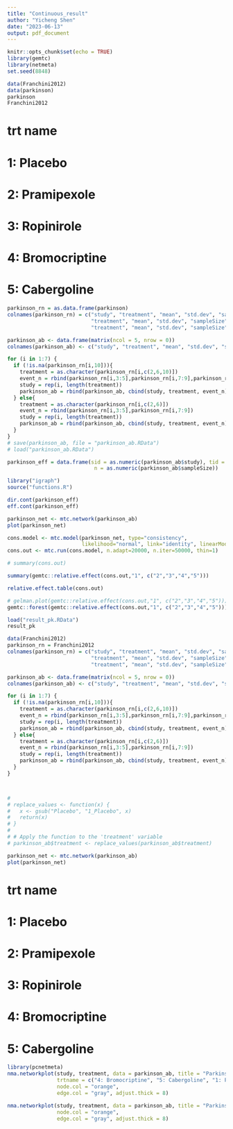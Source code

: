 ```yaml
---
title: "Continuous_result"
author: "Yicheng Shen"
date: "2023-06-13"
output: pdf_document
---
```


```r
knitr::opts_chunk$set(echo = TRUE)
library(gemtc)
library(netmeta)
set.seed(8848)
```

```r
data(Franchini2012)
data(parkinson)
parkinson
Franchini2012
```

# trt name 
# 1: Placebo
# 2: Pramipexole
# 3: Ropinirole
# 4: Bromocriptine
# 5: Cabergoline


```r
parkinson_rn = as.data.frame(parkinson)
colnames(parkinson_rn) = c("study", "treatment", "mean", "std.dev", "sampleSize", 
                           "treatment", "mean", "std.dev", "sampleSize",
                           "treatment", "mean", "std.dev", "sampleSize")

parkinson_ab <- data.frame(matrix(ncol = 5, nrow = 0))
colnames(parkinson_ab) <- c("study", "treatment", "mean", "std.dev", "sampleSize")

for (i in 1:7) {
  if (!is.na(parkinson_rn[i,10])){
    treatment = as.character(parkinson_rn[i,c(2,6,10)])
    event_n = rbind(parkinson_rn[i,3:5],parkinson_rn[i,7:9],parkinson_rn[i,11:13])
    study = rep(i, length(treatment))
    parkinson_ab = rbind(parkinson_ab, cbind(study, treatment, event_n))
  } else{ 
    treatment = as.character(parkinson_rn[i,c(2,6)])
    event_n = rbind(parkinson_rn[i,3:5],parkinson_rn[i,7:9])
    study = rep(i, length(treatment))
    parkinson_ab = rbind(parkinson_ab, cbind(study, treatment, event_n))
  }
}
# save(parkinson_ab, file = "parkinson_ab.RData")
# load("parkinson_ab.RData")
```



```r
parkinson_eff = data.frame(sid = as.numeric(parkinson_ab$study), tid = as.numeric(parkinson_ab$treatment), 
                            n = as.numeric(parkinson_ab$sampleSize))

library("igraph")
source("functions.R")

dir.cont(parkinson_eff)
eff.cont(parkinson_eff)
```


```r
parkinson_net <- mtc.network(parkinson_ab)
plot(parkinson_net)
```



```r
cons.model <- mtc.model(parkinson_net, type="consistency", 
                        likelihood="normal", link="identity", linearModel="random")
cons.out <- mtc.run(cons.model, n.adapt=20000, n.iter=50000, thin=1)

# summary(cons.out)

summary(gemtc::relative.effect(cons.out,"1", c("2","3","4","5")))

relative.effect.table(cons.out)

# gelman.plot(gemtc::relative.effect(cons.out,"1", c("2","3","4","5")))
gemtc::forest(gemtc::relative.effect(cons.out,"1", c("2","3","4","5")))
```


```r
load("result_pk.RData")
result_pk
```






```r
data(Franchini2012)
parkinson_rn = Franchini2012
colnames(parkinson_rn) = c("study", "treatment", "mean", "std.dev", "sampleSize", 
                           "treatment", "mean", "std.dev", "sampleSize",
                           "treatment", "mean", "std.dev", "sampleSize")

parkinson_ab <- data.frame(matrix(ncol = 5, nrow = 0))
colnames(parkinson_ab) <- c("study", "treatment", "mean", "std.dev", "sampleSize")

for (i in 1:7) {
  if (!is.na(parkinson_rn[i,10])){
    treatment = as.character(parkinson_rn[i,c(2,6,10)])
    event_n = rbind(parkinson_rn[i,3:5],parkinson_rn[i,7:9],parkinson_rn[i,11:13])
    study = rep(i, length(treatment))
    parkinson_ab = rbind(parkinson_ab, cbind(study, treatment, event_n))
  } else{ 
    treatment = as.character(parkinson_rn[i,c(2,6)])
    event_n = rbind(parkinson_rn[i,3:5],parkinson_rn[i,7:9])
    study = rep(i, length(treatment))
    parkinson_ab = rbind(parkinson_ab, cbind(study, treatment, event_n))
  }
}



# 
# replace_values <- function(x) {
#   x <- gsub("Placebo", "1_Placebo", x)
#   return(x)
# }
# 
# # Apply the function to the 'treatment' variable
# parkinson_ab$treatment <- replace_values(parkinson_ab$treatment)

parkinson_net <- mtc.network(parkinson_ab)
plot(parkinson_net)
```

# trt name 
# 1: Placebo
# 2: Pramipexole
# 3: Ropinirole
# 4: Bromocriptine
# 5: Cabergoline

```r
library(pcnetmeta)
nma.networkplot(study, treatment, data = parkinson_ab, title = "Parkinson Treatments", 
                trtname = c("4: Bromocriptine", "5: Cabergoline", "1: Placebo", "2: Pramipexole", "3: Cabergoline"),
                node.col = "orange", 
                edge.col = "gray", adjust.thick = 8)

nma.networkplot(study, treatment, data = parkinson_ab, title = "Parkinson Treatment", 
                node.col = "orange", 
                edge.col = "gray", adjust.thick = 8)
```


